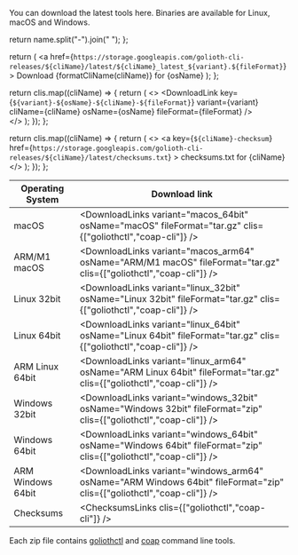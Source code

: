 You can download the latest tools here. Binaries are available for Linux, macOS and Windows.

  return name.split("-").join(" ");
};

  return (
    <a
      href={`https://storage.googleapis.com/golioth-cli-releases/${cliName}/latest/${cliName}_latest_${variant}.${fileFormat}`}
    >
      Download {formatCliName(cliName)} for {osName}
    </a>
  );
};

  return clis.map((cliName) => {
    return (
      <>
        <DownloadLink
          key={`${variant}-${osName}-${cliName}-${fileFormat}`}
          variant={variant}
          cliName={cliName}
          osName={osName}
          fileFormat={fileFormat}
        />
        <br />
      </>
    );
  });
};

  return clis.map((cliName) => {
    return (
      <>
        <a
          key={`${cliName}-checksum`}
          href={`https://storage.googleapis.com/golioth-cli-releases/${cliName}/latest/checksums.txt`}
        >
          checksums.txt for {cliName}
        </a>
        <br />
      </>
    );
  });
};

| Operating System  | Download link                                                                                                          |
| ----------------- | ---------------------------------------------------------------------------------------------------------------------- |
| macOS             | <DownloadLinks variant="macos_64bit" osName="macOS" fileFormat="tar.gz" clis={["goliothctl","coap-cli"]} />            |
| ARM/M1 macOS      | <DownloadLinks variant="macos_arm64" osName="ARM/M1 macOS" fileFormat="tar.gz" clis={["goliothctl","coap-cli"]} />     |
| Linux 32bit       | <DownloadLinks variant="linux_32bit" osName="Linux 32bit" fileFormat="tar.gz" clis={["goliothctl","coap-cli"]} />      |
| Linux 64bit       | <DownloadLinks variant="linux_64bit" osName="Linux 64bit" fileFormat="tar.gz" clis={["goliothctl","coap-cli"]} />      |
| ARM Linux 64bit   | <DownloadLinks variant="linux_arm64" osName="ARM Linux 64bit" fileFormat="tar.gz" clis={["goliothctl","coap-cli"]} />  |
| Windows 32bit     | <DownloadLinks variant="windows_32bit" osName="Windows 32bit" fileFormat="zip" clis={["goliothctl","coap-cli"]} />     |
| Windows 64bit     | <DownloadLinks variant="windows_64bit" osName="Windows 64bit" fileFormat="zip" clis={["goliothctl","coap-cli"]} />     |
| ARM Windows 64bit | <DownloadLinks variant="windows_arm64" osName="ARM Windows 64bit" fileFormat="zip" clis={["goliothctl","coap-cli"]} /> |
| Checksums         | <ChecksumsLinks clis={["goliothctl","coap-cli"]} />                                                                    |

Each zip file contains [goliothctl](/reference/command-line-tools/goliothctl/goliothctl/) and [coap](/reference/command-line-tools/coap/coap/) command line tools.
